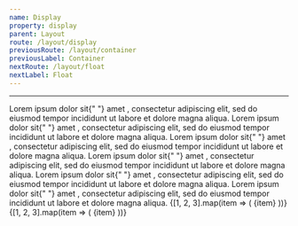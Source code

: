 ```yaml
---
name: Display
property: display
parent: Layout
route: /layout/display
previousRoute: /layout/container
previousLabel: Container
nextRoute: /layout/float
nextLabel: Float
---
```


<UtilityInfo pattern="{variation}" />

---

<Grid>
  <InfoBox pattern="inline" isDefault>
    <Box className="bg-gray-200 p-4 rounded">
      Lorem ipsum dolor sit{" "}
      <Box className="text-white px-2 rounded-sm inline font-bold bg-gray-500">
        amet
      </Box>
      , consectetur adipiscing elit, sed do eiusmod tempor incididunt ut labore et
      dolore magna aliqua.
    </Box>
  </InfoBox>
  <InfoBox pattern="inline-block">
    <Box className="bg-gray-200 p-4 rounded">
      Lorem ipsum dolor sit{" "}
      <Box className="text-white p-2 px-4 rounded-sm inline-block font-bold bg-gray-500">
        amet
      </Box>
      , consectetur adipiscing elit, sed do eiusmod tempor incididunt ut labore et
      dolore magna aliqua.
    </Box>
  </InfoBox>
  <InfoBox pattern="block">
    <Box className="bg-gray-200 p-4 rounded">
      Lorem ipsum dolor sit{" "}
      <Box className="text-white p-2 rounded-sm block font-bold bg-gray-500">
        amet
      </Box>
      , consectetur adipiscing elit, sed do eiusmod tempor incididunt ut labore et
      dolore magna aliqua.
    </Box>
  </InfoBox>
  <InfoBox pattern="table">
    <Box className="bg-gray-200 p-4 rounded">
      Lorem ipsum dolor sit{" "}
      <Box className="text-white p-2 rounded-sm table font-bold bg-gray-500">
        amet
      </Box>
      , consectetur adipiscing elit, sed do eiusmod tempor incididunt ut labore et
      dolore magna aliqua.
    </Box>
  </InfoBox>
  <InfoBox pattern="table-row">
    <Box className="bg-gray-200 p-4 rounded">
      Lorem ipsum dolor sit{" "}
      <Box className="text-white p-2 rounded-sm table-row font-bold bg-gray-500">
        amet
      </Box>
      , consectetur adipiscing elit, sed do eiusmod tempor incididunt ut labore et
      dolore magna aliqua.
    </Box>
  </InfoBox>
  <InfoBox pattern="table-cell">
    <Box className="bg-gray-200 p-4 rounded">
      Lorem ipsum dolor sit{" "}
      <Box className="text-white p-2 rounded-sm table-cell font-bold bg-gray-500">
        amet
      </Box>
      , consectetur adipiscing elit, sed do eiusmod tempor incididunt ut labore et
      dolore magna aliqua.
    </Box>
  </InfoBox>
  <InfoBox pattern="flex">
    <Box className="flex bg-gray-200 p-1 rounded">
      {[1, 2, 3].map(item => (
        <Box
          key={`display-flex-${item}`}
          className="text-sm bold flex items-center justify-center bg-gray-500 rounded-sm text-gray-200 h-8 m-1 flex-grow"
        >
          {item}
        </Box>
      ))}
    </Box>
  </InfoBox>
  <InfoBox pattern="inline-flex">
    <Box className="flex bg-gray-200 p-1 rounded">
      {[1, 2, 3].map(item => (
        <Box
          key={`display-inline-flex-${item}`}
          className="text-sm bold flex items-center justify-center bg-gray-500 rounded-sm text-gray-200 h-8 w-8 m-1"
        >
          {item}
        </Box>
      ))}
    </Box>
  </InfoBox>
</Grid>
